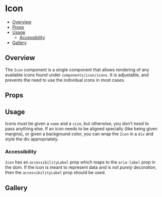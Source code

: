 
# Icon

- [Overview](#overview)
- [Props](#props)
- [Usage](#usage)
  - [Accessibility](#accessibility)
- [Gallery](#gallery)

## Overview

The `Icon` component is a single component that allows rendering of any
available icons found under `components/icon/icons`. It is adjustable, and
prevents the need to use the individual icons in most cases.

<Story id="icon--playground" />

## Props

<ArgsTable of={Icon} />

## Usage

Icons must be given a `name` and a `size`, but otherwise, you don't _need_ to
pass anything else. If an icon needs to be aligned specially (like being given
margins), or given a background color, you can wrap the `Icon` in a `div` and
style the div appropriately.

### Accessibility

`Icon` has an `accessibilityLabel` prop which maps to the `aria-label` prop in
the dom. If the icon is meant to represent data and is _not purely decoration_,
then the `accessibilityLabel` prop should be used.

## Gallery

<Story id="icon--gallery" />
